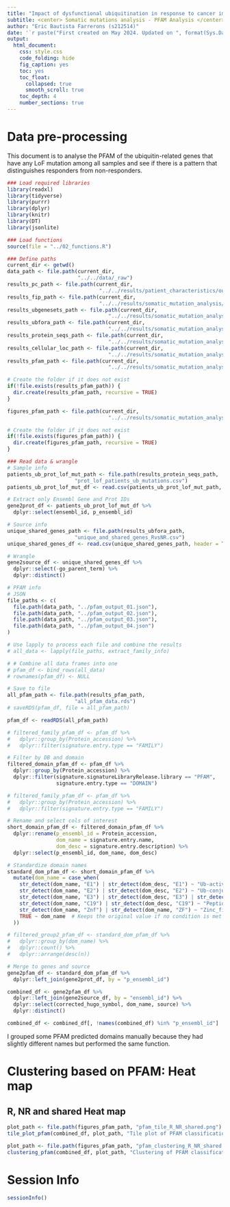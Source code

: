 ```yaml
---
title: "Impact of dysfunctional ubiquitination in response to cancer immunotherapy"
subtitle: <center> Somatic mutations analysis - PFAM Analysis </center>
author: "Eric Bautista Farrerons (s212514)"
date: '`r paste("First created on May 2024. Updated on ", format(Sys.Date(), "%d %B %Y"))`'
output:
  html_document:
    css: style.css
    code_folding: hide
    fig_caption: yes
    toc: yes
    toc_float:
      collapsed: true
      smooth_scroll: true
    toc_depth: 4
    number_sections: true
---
```


# Data pre-processing

This document is to analyse the PFAM of the ubiquitin-related genes that have any LoF mutation among all samples and see if there is a pattern that distinguishes responders from non-responders.

```r
### Load required libraries
library(readxl)
library(tidyverse)
library(purrr)
library(dplyr)
library(knitr)
library(DT)
library(jsonlite)

### Load functions
source(file = "../02_functions.R")

### Define paths
current_dir <- getwd()
data_path <- file.path(current_dir,
                       "../../data/_raw")
results_pc_path <- file.path(current_dir,
                              "../../results/patient_characteristics/output")
results_fip_path <- file.path(current_dir,
                              "../../results/somatic_mutation_analysis/functional_impact_prediction/output")
results_ubgenesets_path <- file.path(current_dir, 
                                 "../../results/somatic_mutation_analysis/ubiquitin_custom_GS/output")
results_ubfora_path <- file.path(current_dir, 
                                 "../../results/somatic_mutation_analysis/ubiquitin_fora/output")
results_protein_seqs_path <- file.path(current_dir, 
                                 "../../results/somatic_mutation_analysis/protein_seqs/output")
results_cellular_loc_path <- file.path(current_dir, 
                                 "../../results/somatic_mutation_analysis/cellular_loc/output")
results_pfam_path <- file.path(current_dir, 
                                 "../../results/somatic_mutation_analysis/pfam_analysis/output")

# Create the folder if it does not exist
if(!file.exists(results_pfam_path)) {
  dir.create(results_pfam_path, recursive = TRUE)
}

figures_pfam_path <- file.path(current_dir, 
                                 "../../results/somatic_mutation_analysis/pfam_analysis/figures")

# Create the folder if it does not exist
if(!file.exists(figures_pfam_path)) {
  dir.create(figures_pfam_path, recursive = TRUE)
}

### Read data & wrangle
# Sample info
patients_ub_prot_lof_mut_path <- file.path(results_protein_seqs_path, 
                      "prot_lof_patients_ub_mutations.csv")
patients_ub_prot_lof_mut_df <- read.csv(patients_ub_prot_lof_mut_path, header = TRUE)[ , -1]

# Extract only Ensembl Gene and Prot IDs
gene2prot_df <- patients_ub_prot_lof_mut_df %>% 
  dplyr::select(ensembl_id, p_ensembl_id)

# Source info
unique_shared_genes_path <- file.path(results_ubfora_path, 
                      "unique_and_shared_genes_RvsNR.csv")
unique_shared_genes_df <- read.csv(unique_shared_genes_path, header = TRUE)[ , -1]

# Wrangle
gene2source_df <- unique_shared_genes_df %>% 
  dplyr::select(-go_parent_term) %>% 
  dplyr::distinct()

# PFAM info
# JSON
file_paths <- c(
  file.path(data_path, "../pfam_output_01.json"),
  file.path(data_path, "../pfam_output_02.json"),
  file.path(data_path, "../pfam_output_03.json"),
  file.path(data_path, "../pfam_output_04.json")
)

# Use lapply to process each file and combine the results
# all_data <- lapply(file_paths, extract_family_info)

# # Combine all data frames into one
# pfam_df <- bind_rows(all_data)
# rownames(pfam_df) <- NULL

# Save to file
all_pfam_path <- file.path(results_pfam_path, 
                      "all_pfam_data.rds")
# saveRDS(pfam_df, file = all_pfam_path)

pfam_df <- readRDS(all_pfam_path)

# filtered_family_pfam_df <- pfam_df %>% 
#   dplyr::group_by(Protein_accession) %>% 
#   dplyr::filter(signature.entry.type == "FAMILY")

# Filter by DB and domain
filtered_domain_pfam_df <- pfam_df %>% 
  dplyr::group_by(Protein_accession) %>% 
  dplyr::filter(signature.signatureLibraryRelease.library == "PFAM", 
                signature.entry.type == "DOMAIN")

# filtered_family_pfam_df <- pfam_df %>% 
#   dplyr::group_by(Protein_accession) %>% 
#   dplyr::filter(signature.entry.type == "FAMILY")

# Rename and select cols of interest
short_domain_pfam_df <- filtered_domain_pfam_df %>% 
  dplyr::rename(p_ensembl_id = Protein_accession,
                dom_name = signature.entry.name,
                dom_desc = signature.entry.description) %>% 
  dplyr::select(p_ensembl_id, dom_name, dom_desc)

# Standardize domain names
standard_dom_pfam_df <- short_domain_pfam_df %>% 
  mutate(dom_name = case_when(
    str_detect(dom_name, "E1") | str_detect(dom_desc, "E1") ~ "Ub-activating_E1",
    str_detect(dom_name, "E2") | str_detect(dom_desc, "E2") ~ "Ub-conjugting_E2",
    str_detect(dom_name, "E3") | str_detect(dom_desc, "E3") | str_detect(dom_name, "HECT_dom") | str_detect(dom_name, "RING") ~ "Ub-prot_ligase_E3",
    str_detect(dom_name, "C19") | str_detect(dom_desc, "C19") ~ "Peptidase_C19",
    str_detect(dom_name, "Znf") | str_detect(dom_name, "ZF") ~ "Zinc_finger",
    TRUE ~ dom_name  # Keeps the original value if no condition is met
  ))

# filtered_group2_pfam_df <- standard_dom_pfam_df %>%
#   dplyr::group_by(dom_name) %>%
#   dplyr::count() %>%
#   dplyr::arrange(desc(n))

# Merge to genes and source
gene2pfam_df <- standard_dom_pfam_df %>% 
  dplyr::left_join(gene2prot_df, by = "p_ensembl_id")

combined_df <- gene2pfam_df %>% 
  dplyr::left_join(gene2source_df, by = "ensembl_id") %>% 
  dplyr::select(corrected_hugo_symbol, dom_name, source) %>% 
  dplyr::distinct()

combined_df <- combined_df[, !names(combined_df) %in% "p_ensembl_id"]
```

I grouped some PFAM predicted domains manually because they had slightly different names but performed the same function.

# Clustering based on PFAM: Heat map

## R, NR and shared Heat map

```r
plot_path <- file.path(figures_pfam_path, "pfam_tile_R_NR_shared.png")
tile_plot_pfam(combined_df, plot_path, "Tile plot of PFAM classification of ub genes", 15, 15)
```

```r
plot_path <- file.path(figures_pfam_path, "pfam_clustering_R_NR_shared.png")
clustering_pfam(combined_df, plot_path, "Clustering of PFAM classification of ub genes", 15, 15)
```

# Session Info

```r
sessionInfo()
```
